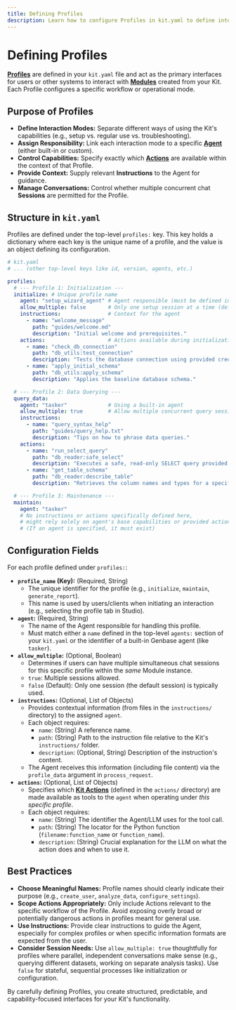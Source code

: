 ```yaml
---
title: Defining Profiles
description: Learn how to configure Profiles in kit.yaml to define interaction modes for your Kit.
---
```



# Defining Profiles <Settings2Icon className="inline-block h-5 w-5 align-text-bottom" />

**[Profiles](/concepts/profiles-agents)** are defined in your `kit.yaml` file and act as the primary interfaces for users or other systems to interact with **[Modules](/concepts/projects-modules)** created from your Kit. Each Profile configures a specific workflow or operational mode.

## Purpose of Profiles

*   **Define Interaction Modes:** Separate different ways of using the Kit's capabilities (e.g., setup vs. regular use vs. troubleshooting).
*   **Assign Responsibility:** Link each interaction mode to a specific **[Agent](/concepts/profiles-agents)** (either built-in or custom).
*   **Control Capabilities:** Specify exactly which **[Actions](/concepts/actions-execution)** are available within the context of that Profile.
*   **Provide Context:** Supply relevant **Instructions** to the Agent for guidance.
*   **Manage Conversations:** Control whether multiple concurrent chat **Sessions** are permitted for the Profile.

## Structure in `kit.yaml`

Profiles are defined under the top-level `profiles:` key. This key holds a dictionary where each key is the unique name of a profile, and the value is an object defining its configuration.

```yaml
# kit.yaml
# ... (other top-level keys like id, version, agents, etc.)

profiles:
  # --- Profile 1: Initialization ---
  initialize: # Unique profile name
    agent: "setup_wizard_agent" # Agent responsible (must be defined in 'agents:' or built-in)
    allow_multiple: false       # Only one setup session at a time (default is false)
    instructions:               # Context for the agent
      - name: "welcome_message"
        path: "guides/welcome.md"
        description: "Initial welcome and prerequisites."
    actions:                    # Actions available during initialization
      - name: "check_db_connection"
        path: "db_utils:test_connection"
        description: "Tests the database connection using provided credentials."
      - name: "apply_initial_schema"
        path: "db_utils:apply_schema"
        description: "Applies the baseline database schema."

  # --- Profile 2: Data Querying ---
  query_data:
    agent: "tasker"             # Using a built-in agent
    allow_multiple: true        # Allow multiple concurrent query sessions
    instructions:
      - name: "query_syntax_help"
        path: "guides/query_help.txt"
        description: "Tips on how to phrase data queries."
    actions:
      - name: "run_select_query"
        path: "db_reader:safe_select"
        description: "Executes a safe, read-only SELECT query provided by the user."
      - name: "get_table_schema"
        path: "db_reader:describe_table"
        description: "Retrieves the column names and types for a specified table."

  # --- Profile 3: Maintenance ---
  maintain:
    agent: "tasker"
    # No instructions or actions specifically defined here,
    # might rely solely on agent's base capabilities or provided actions.
    # (If an agent is specified, it must exist)
```

## Configuration Fields

For each profile defined under `profiles:`:

*   **`profile_name` (Key):** (Required, String)
    *   The unique identifier for the profile (e.g., `initialize`, `maintain`, `generate_report`).
    *   This name is used by users/clients when initiating an interaction (e.g., selecting the profile tab in Studio).
*   **`agent`:** (Required, String)
    *   The name of the Agent responsible for handling this profile.
    *   Must match either a `name` defined in the top-level `agents:` section of your `kit.yaml` or the identifier of a built-in Genbase agent (like `tasker`).
*   **`allow_multiple`:** (Optional, Boolean)
    *   Determines if users can have multiple simultaneous chat sessions for this specific profile within the *same* Module instance.
    *   `true`: Multiple sessions allowed.
    *   `false` (Default): Only one session (the default session) is typically used.
*   **`instructions`:** (Optional, List of Objects)
    *   Provides contextual information (from files in the `instructions/` directory) to the assigned `agent`.
    *   Each object requires:
        *   `name`: (String) A reference name.
        *   `path`: (String) Path to the instruction file relative to the Kit's `instructions/` folder.
        *   `description`: (Optional, String) Description of the instruction's content.
    *   The Agent receives this information (including file content) via the `profile_data` argument in `process_request`.
*   **`actions`:** (Optional, List of Objects)
    *   Specifies which **[Kit Actions](/concepts/actions-execution)** (defined in the `actions/` directory) are made available as tools to the `agent` when operating under *this specific profile*.
    *   Each object requires:
        *   `name`: (String) The identifier the Agent/LLM uses for the tool call.
        *   `path`: (String) The locator for the Python function (`filename:function_name` or `function_name`).
        *   `description`: (String) Crucial explanation for the LLM on what the action does and when to use it.

## Best Practices

*   **Choose Meaningful Names:** Profile names should clearly indicate their purpose (e.g., `create_user`, `analyze_data`, `configure_settings`).
*   **Scope Actions Appropriately:** Only include Actions relevant to the specific workflow of the Profile. Avoid exposing overly broad or potentially dangerous actions in profiles meant for general use.
*   **Use Instructions:** Provide clear instructions to guide the Agent, especially for complex profiles or when specific information formats are expected from the user.
*   **Consider Session Needs:** Use `allow_multiple: true` thoughtfully for profiles where parallel, independent conversations make sense (e.g., querying different datasets, working on separate analysis tasks). Use `false` for stateful, sequential processes like initialization or configuration.

By carefully defining Profiles, you create structured, predictable, and capability-focused interfaces for your Kit's functionality.

